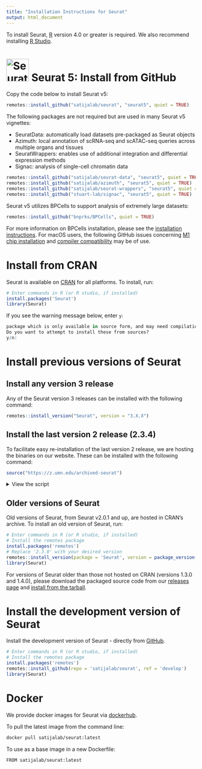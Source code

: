 ```yaml
---
title: "Installation Instructions for Seurat"
output: html_document
---
```


To install Seurat, [R](https://www.r-project.org/) version 4.0 or greater is required. We also recommend installing [R Studio](https://www.rstudio.com/).

# ![Seurat v5:](../output/images/SeuratV5.png){#id .class width=60 height=60} Seurat 5: Install from GitHub

Copy the code below to install Seurat v5:

```r
remotes::install_github("satijalab/seurat", "seurat5", quiet = TRUE)
```

The following packages are not required but are used in many Seurat v5 vignettes:

* SeuratData: automatically load datasets pre-packaged as Seurat objects
* Azimuth: local annotation of scRNA-seq and scATAC-seq queries across multiple organs and tissues
* SeuratWrappers: enables use of additional integration and differential expression methods
* Signac: analysis of single-cell chromatin data

```r
remotes::install_github("satijalab/seurat-data", "seurat5", quiet = TRUE)
remotes::install_github("satijalab/azimuth", "seurat5", quiet = TRUE)
remotes::install_github("satijalab/seurat-wrappers", "seurat5", quiet = TRUE)
remotes::install_github("stuart-lab/signac", "seurat5", quiet = TRUE)
```

Seurat v5 utilizes BPCells to support analysis of extremely large datasets:

```r
remotes::install_github("bnprks/BPCells", quiet = TRUE)
```

For more information on BPCells installation, please see the [installation instructions](https://bnprks.github.io/BPCells/#installation). For macOS users, the following GitHub issues concerning [M1 chip installation](https://github.com/bnprks/BPCells/issues/6) and [compiler compatibility](https://github.com/bnprks/BPCells/issues/3) may be of use.

# Install from CRAN 
 
Seurat is available on [CRAN](https://cran.r-project.org/package=Seurat) for all platforms. To install, run: 

```r
# Enter commands in R (or R studio, if installed)
install.packages('Seurat')
library(Seurat)
```

If you see the warning message below, enter `y`:

```r
package which is only available in source form, and may need compilation of C/C++/Fortran: 'Seurat'
Do you want to attempt to install these from sources?
y/n:
```

# Install previous versions of Seurat

## Install any version 3 release

Any of the Seurat version 3 releases can be installed with the following command:

```r
remotes::install_version("Seurat", version = "3.X.X")
```

## Install the last version 2 release (2.3.4) 

To facilitate easy re-installation of the last version 2 release, we are hosting the binaries on our website. These can be installed with the following command: 

```r
source("https://z.umn.edu/archived-seurat")
```

 <details>
  <summary>View the script</summary>
  <script src="https://gist.github.com/satijalab/beb9bb50dedc75ee023bd5d9be5fe684.js"></script>
</details>

## Older versions of Seurat 
Old versions of Seurat, from Seurat v2.0.1 and up, are hosted in CRAN's archive. To install an old version of Seurat, run: 

```r
# Enter commands in R (or R studio, if installed)
# Install the remotes package 
install.packages('remotes')
# Replace '2.3.0' with your desired version
remotes::install_version(package = 'Seurat', version = package_version('2.3.0'))
library(Seurat)
```

For versions of Seurat older than those not hosted on CRAN (versions 1.3.0 and 1.4.0), please download the packaged source code from our [releases page](https://github.com/satijalab/seurat/releases) and [install from the tarball](https://stackoverflow.com/questions/4739837/how-do-i-install-an-r-package-from-the-source-tarball-on-windows). 

# Install the development version of Seurat

Install the development version of Seurat - directly from [GitHub](https://github.com/satijalab/seurat/tree/develop).

```r
# Enter commands in R (or R studio, if installed)
# Install the remotes package
install.packages('remotes')
remotes::install_github(repo = 'satijalab/seurat', ref = 'develop')
library(Seurat)
```

# Docker

We provide docker images for Seurat via [dockerhub](https://hub.docker.com/r/satijalab/seurat).

To pull the latest image from the command line:

```sh
docker pull satijalab/seurat:latest
```

To use as a base image in a new Dockerfile:

```sh
FROM satijalab/seurat:latest
```

